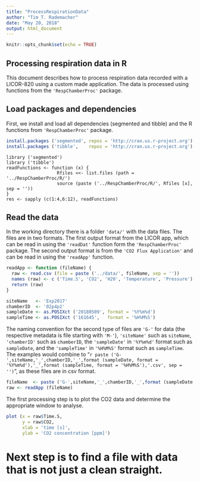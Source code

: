 ```yaml
---
title: "ProcessRespirationData"
author: "Tim T. Rademacher"
date: "May 20, 2018"
output: html_document
---
```


```r
knitr::opts_chunk$set(echo = TRUE)
```

## Processing respiration data in R

This document describes how to process respiration data recorded with a LICOR-820 using a custom made application. The data is processed using functions from the `'RespChamberProc'` package.

## Load packages and dependencies

First, we install and load all dependencies (segmented and tibble) and the R functions from `'RespChamberProc'` package.
```r
install.packages ('segmented', repos = 'http://cran.us.r-project.org')
install.packages ('tibble',    repos = 'http://cran.us.r-project.org')
```
``` load
library ('segmented')
library ('tibble')
readFunctions <- function (x) { 
                   Rfiles <<- list.files (path = '../RespChamberProc/R/')
                   source (paste ('../RespChamberProc/R/', Rfiles [x], sep = ''))
}
res <- sapply (c(1:4,6:12), readFunctions)
```

## Read the data

In the working directory there is a folder `'data/'` with the data files. The files are in two formats. The first output format from the LICOR app, which can be read in using the `'readDat'` function form the `'RespChamberProc'` package. The second output format is from the `'CO2 Flux Application'` and can be read in using the `'readApp'` function. 

``` r
readApp <- function (fileName) {
  raw <- read.csv (file = paste ('../data/', fileName, sep = ''))
  names (raw) <- c ('Time.S', 'CO2', 'H20', 'Temperature', 'Pressure')
  return (raw)
}
```
``` r
siteName   <- 'Exp2017'
chamberID  <- '02p4p2'
sampleDate <- as.POSIXct ('20180509', format = '%Y%m%d')
sampleTime <- as.POSIXct ('161645',   format = '%H%M%S')
```

The naming convention for the second type of files are `'G-'` for data (the respective metadata is file starting with `'M-'`), `'siteName'` such as `siteName`, `'chamberID'` such as `chamberID`, the `'sampleDate'` in `'%Y%m%d'` format such as `sampleDate`, and the `'sampleTime'` in `'%H%M%S'` format such as `sampleTime`. The examples would combine to "`r paste ('G-',siteName,'_',chamberID,'_',format (sampleDate, format = '%Y%m%d'),'_',format (sampleTime, format = '%H%M%S'),'.csv', sep = '')`", as these files are in csv format. 

``` r
fileName  <- paste ('G-',siteName,'_',chamberID,'_',format (sampleDate, format = '%Y%m%d'),'_',format (sampleTime, format = '%H%M%S'),'.csv', sep = '')
raw <- readApp (fileName)
```

The first processing step is to plot the CO2 data and determine the appropriate window to analyse.

``` r
plot (x = raw$Time.S,
      y = raw$CO2,
      xlab = 'time [s]',
      ylab = 'CO2 concentration [ppm]')
```

# Next step is to find a file with data that is not just a clean straight.
